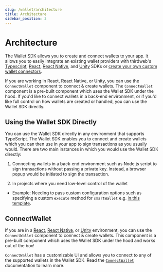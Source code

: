 ```yaml
---
slug: /wallet/architecture
title: Architecture
sidebar_position: 3
---
```


# Architecture

The Wallet SDK allows you to create and connect wallets to your app.
It allows you to easily integrate an existing wallet providers with thirdweb's
[Typescript](/wallet/usage-with-typescript-sdk),
[React](/wallet/usage-with-react-sdk),
[React Native](/wallet/usage-with-react-native-sdk), and
[Unity](/wallet/usage-with-unity-sdk) SDKs or [create your own custom wallet connectors](/wallet/build-a-wallet).

If you are working in React, React Native, or Unity, you can use the `ConnectWallet` component to
connect & create wallets. The `ConnectWallet` component is a pre-built component which uses the Wallet SDK
under the hood. If you'd like to connect wallets in a back-end environment, or if you'd like full control on how
wallets are created or handled, you can use the Wallet SDK directly.

## Using the Wallet SDK Directly

You can use the Wallet SDK directly in any environment that supports TypeScript.
The Wallet SDK enables you to connect and create wallets which you can then use in your app to sign transactions as you usually would.
There are two main instances in which you would use the Wallet SDK directly:

1. Connecting wallets in a back-end environment such as Node.js script to sign transactions without passing a private key.
   Instead, a browser popup would be initiated to sign the transaction.

2. In projects where you need low-level control of the wallet

- Example: Needing to pass custom configuration options such as specifying a custom `execute` method for `smartWallet` e.g. [in this template](https://github.com/thirdweb-example/unilogin/tree/main).

## ConnectWallet

If you are in a [React](/wallet/usage-with-react-sdk), [React Native](/wallet/usage-with-react-native-sdk), or [Unity](/wallet/usage-with-unity) environment, you can use the `ConnectWallet` component to connect & create wallets.
This component is a pre-built component which uses the Wallet SDK under the hood and works out of the box!

`ConnectWallet` has a customizable UI and allows you to connect to any of the supported wallets in the Wallet SDK. Read the [`ConnectWallet`](/react/react.connectwallet) documentation to learn more.
